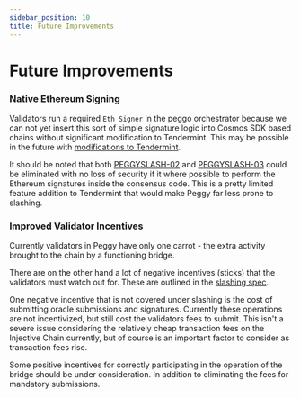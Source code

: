 ```yaml
---
sidebar_position: 10
title: Future Improvements
---
```


# Future Improvements

### Native Ethereum Signing

Validators run a required `Eth Signer` in the peggo orchestrator because we can not yet insert this sort of simple signature logic into Cosmos SDK based chains without significant modification to Tendermint. This may be possible in the future with [modifications to Tendermint](https://github.com/tendermint/tendermint/issues/6066).

It should be noted that both [PEGGYSLASH-02](./05_slashing/) and [PEGGYSLASH-03](./05_slashing/) could be eliminated with no loss of security if it where possible to perform the Ethereum signatures inside the consensus code. This is a pretty limited feature addition to Tendermint that would make Peggy far less prone to slashing.

### Improved Validator Incentives

Currently validators in Peggy have only one carrot - the extra activity brought to the chain by a functioning bridge.

There are on the other hand a lot of negative incentives (sticks) that the validators must watch out for. These are outlined in the [slashing spec](./05_slashing/).

One negative incentive that is not covered under slashing is the cost of submitting oracle submissions and signatures. Currently these operations are not incentivized, but still cost the validators fees to submit. This isn't a severe issue considering the relatively cheap transaction fees on the Injective Chain currently, but of course is an important factor to consider as transaction fees rise. 

Some positive incentives for correctly participating in the operation of the bridge should be under consideration. In addition to eliminating the fees for mandatory submissions.
